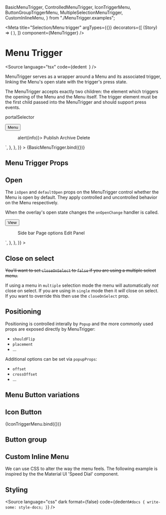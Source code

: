   BasicMenuTrigger,
  ControlledMenuTrigger,
  IconTriggerMenu,
  ButtonGroupTriggerMenu,
  MultipleSelectionMenuTrigger,
  CustomInlineMenu,
} from "./MenuTrigger.examples";

<Meta
  title="Selection/Menu trigger"
  argTypes={{}}
  decorators={[
    (Story) => (
      <StoryCenteredInline>
        <Story />
      </StoryCenteredInline>
    ),
  ]}
  component={MenuTrigger}
/>

# Menu Trigger

<Source
  language="tsx"
  code={dedent`
  `}
/>

MenuTrigger serves as a wrapper around a Menu and its associated trigger, linking the Menu's open state with the trigger's press state.

The MenuTrigger accepts exactly two children: the element which triggers the opening of the Menu and the Menu itself. The trigger element must be the first child passed into the MenuTrigger and should support press events.

portalSelector

<Canvas withSource="closed">
  <Story
    name="a) Menu trigger"
    parameters={{
      docs: {
        source: {
          code: dedent`
            <MenuTrigger>
              <Button>Menu</Button>
              <Menu onAction={(info) => alert(info)}>
                <Item key="publish">Publish</Item>
                <Item key="archive">Archive</Item>
                <Item key="delete">Delete</Item>
              </Menu>
            </MenuTrigger>`,
        },
      },
    }}
  >
    {BasicMenuTrigger.bind({})}
  </Story>
</Canvas>

## Menu Trigger Props

<ArgsTable of={MenuTrigger} />

## Open

The `isOpen` and `defaultOpen` props on the MenuTrigger control whether the Menu is open by default. They apply controlled and uncontrolled behavior on the Menu respectively.

When the overlay's open state changes the `onOpenChange` handler is called.

<Canvas>
  <Story
    name="b) Open state"
    parameters={{
      docs: {
        source: {
          code: dedent`
            const [open, setOpen] = useState(false);
            <MenuTrigger isOpen={open} onOpenChange={setOpen}>
              <Button>View</Button>
              <Menu selectionMode="multiple">
                <Item key="side">Side bar</Item>
                <Item key="options">Page options</Item>
                <Item key="edit">Edit Panel</Item>
              </Menu>
            </MenuTrigger>`,
        },
      },
    }}
  >
    <ControlledMenuTrigger />
  </Story>
</Canvas>

## Close on select

~~You'll want to set `closeOnSelect` to `false` if you are using a multiple select menu.~~

If using a menu in `multiple` selection mode the menu will automatically _not_ close on select. If you are using in `single` mode then it _will_ close on select. If you want to override this then use the `closeOnSelect` prop.

<Canvas>
  <Story name="c) Close on select">
    <MultipleSelectionMenuTrigger />
  </Story>
</Canvas>

## Positioning

Positioning is controlled interally by `Popup` and the more commonly used props are exposed directly by MenuTrigger:

- `shouldFlip`
- `placement`
- ...

Additional options can be set via `popupProps`:

- `offset`
- `crossOffset`
- ...

## Menu Button variations

## Icon Button

<Canvas>
  <Story name="d) Icon Menu button">{IconTriggerMenu.bind({})}</Story>
</Canvas>

## Button group

<Canvas>
  <Story name="e) Menu button group">
    <ButtonGroupTriggerMenu />
  </Story>
</Canvas>

## Custom Inline Menu

We can use CSS to alter the way the menu feels. The following example is inspired by the the Material UI 'Speed Dial' component.

<Canvas>
  <Story name="f) Custom menu">
    <CustomInlineMenu />
  </Story>
</Canvas>

## Styling

<Source
  language="css"
  dark
  format={false}
  code={dedent`
    #docs {
      write-some: style-docs;
    }
  `}
/>
